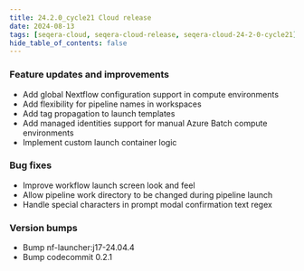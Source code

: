 ```yaml
---
title: 24.2.0_cycle21 Cloud release
date: 2024-08-13
tags: [seqera-cloud, seqera-cloud-release, seqera-cloud-24-2-0-cycle21]
hide_table_of_contents: false
---
```


### Feature updates and improvements

- Add global Nextflow configuration support in compute environments
- Add flexibility for pipeline names in workspaces
- Add tag propagation to launch templates
- Add managed identities support for manual Azure Batch compute environments
- Implement custom launch container logic

### Bug fixes

- Improve workflow launch screen look and feel
- Allow pipeline work directory to be changed during pipeline launch
- Handle special characters in prompt modal confirmation text regex

### Version bumps

- Bump nf-launcher:j17-24.04.4
- Bump codecommit 0.2.1